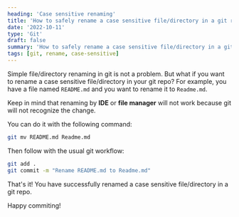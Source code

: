 ```yaml
---
heading: 'Case sensitive renaming'
title: 'How to safely rename a case sensitive file/directory in a git repo?'
date: '2022-10-11'
type: 'Git'
draft: false
summary: 'How to safely rename a case sensitive file/directory in a git repo?'
tags: [git, rename, case-sensitive]
---
```



Simple file/directory renaming in git is not a problem.
But what if you want to rename a case sensitive file/directory in your git repo?
For example, you have a file named `README.md` and you want to rename it to `Readme.md`.

Keep in mind that renaming by **IDE** or **file manager** will not work because git will not recognize the change. <Twemoji emoji="face-with-monocle" />

You can do it with the following command:

```bash
git mv README.md Readme.md
```

Then follow with the usual git workflow:

```bash
git add .
git commit -m "Rename README.md to Readme.md"
```

That's it! You have successfully renamed a case sensitive file/directory in a git repo.

Happy commiting! <Twemoji emoji="clinking-beer-mugs" />

